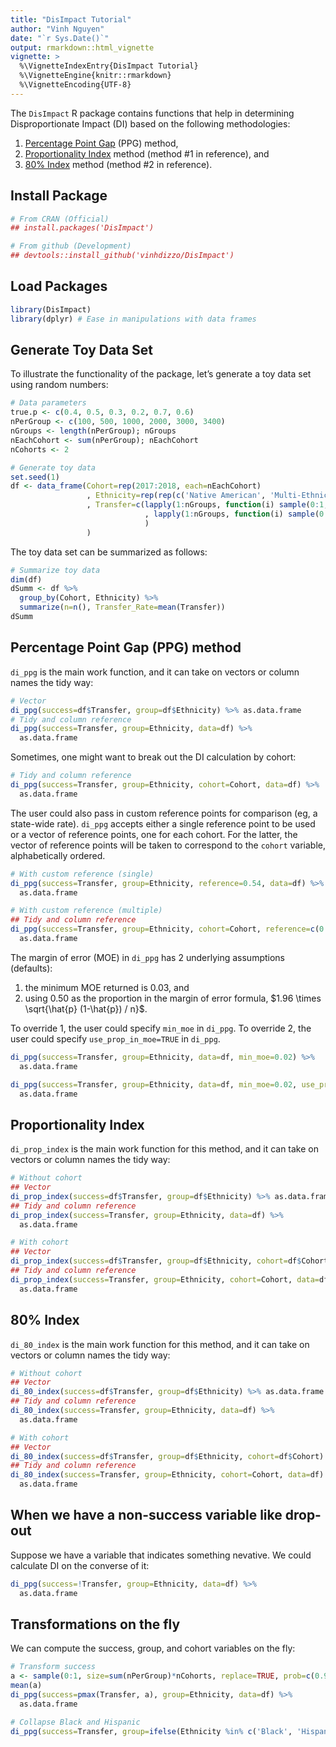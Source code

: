 ```yaml
---
title: "DisImpact Tutorial"
author: "Vinh Nguyen"
date: "`r Sys.Date()`"
output: rmarkdown::html_vignette
vignette: >
  %\VignetteIndexEntry{DisImpact Tutorial}
  %\VignetteEngine{knitr::rmarkdown}
  %\VignetteEncoding{UTF-8}
---
```


The `DisImpact` R package contains functions that help in determining Disproportionate Impact (DI) based on the following methodologies:

1. [Percentage Point Gap](http://extranet.cccco.edu/Portals/1/TRIS/Research/Analysis/PercentagePointGapMethod2017.pdf) (PPG) method,
2. [Proportionality Index](http://extranet.cccco.edu/Portals/1/TRIS/Research/Accountability/GUIDELINES%20FOR%20MEASURING%20DISPROPORTIONATE%20IMPACT%20IN%20EQUITY%20PLANS.pdf) method (method #1 in reference), and
3. [80% Index](http://extranet.cccco.edu/Portals/1/TRIS/Research/Accountability/GUIDELINES%20FOR%20MEASURING%20DISPROPORTIONATE%20IMPACT%20IN%20EQUITY%20PLANS.pdf) method (method #2 in reference).

## Install Package
```r
# From CRAN (Official)
## install.packages('DisImpact')

# From github (Development)
## devtools::install_github('vinhdizzo/DisImpact')
```

## Load Packages
```r
library(DisImpact)
library(dplyr) # Ease in manipulations with data frames
```

## Generate Toy Data Set
To illustrate the functionality of the package, let's generate a toy data set using random numbers:
```r
# Data parameters
true.p <- c(0.4, 0.5, 0.3, 0.2, 0.7, 0.6)
nPerGroup <- c(100, 500, 1000, 2000, 3000, 3400)
nGroups <- length(nPerGroup); nGroups
nEachCohort <- sum(nPerGroup); nEachCohort
nCohorts <- 2

# Generate toy data
set.seed(1)
df <- data_frame(Cohort=rep(2017:2018, each=nEachCohort)
                 , Ethnicity=rep(rep(c('Native American', 'Multi-Ethnicity', 'Black', 'Hispanic', 'Asian', 'White'), times=nPerGroup), 2)
                 , Transfer=c(lapply(1:nGroups, function(i) sample(0:1, size=nPerGroup[i], replace=TRUE, prob=c(1-true.p[i], true.p[i]))) %>% unlist
                              , lapply(1:nGroups, function(i) sample(0:1, size=nPerGroup[i], replace=TRUE, prob=c(1-true.p[i]*1.05, true.p[i]*1.05))) %>% unlist
                              )
                 )
```

The toy data set can be summarized as follows:
```r
# Summarize toy data
dim(df)
dSumm <- df %>%
  group_by(Cohort, Ethnicity) %>%
  summarize(n=n(), Transfer_Rate=mean(Transfer))
dSumm
```

## Percentage Point Gap (PPG) method
`di_ppg` is the main work function, and it can take on vectors or column names the tidy way:
```r
# Vector
di_ppg(success=df$Transfer, group=df$Ethnicity) %>% as.data.frame
# Tidy and column reference
di_ppg(success=Transfer, group=Ethnicity, data=df) %>%
  as.data.frame
```

Sometimes, one might want to break out the DI calculation by cohort:
```r
# Tidy and column reference
di_ppg(success=Transfer, group=Ethnicity, cohort=Cohort, data=df) %>%
  as.data.frame
```

The user could also pass in custom reference points for comparison (eg, a state-wide rate).  `di_ppg` accepts either a single reference point to be used or a vector of reference points, one for each cohort.  For the latter, the vector of reference points will be taken to correspond to the `cohort` variable, alphabetically ordered.
```r
# With custom reference (single)
di_ppg(success=Transfer, group=Ethnicity, reference=0.54, data=df) %>%
  as.data.frame

# With custom reference (multiple)
## Tidy and column reference
di_ppg(success=Transfer, group=Ethnicity, cohort=Cohort, reference=c(0.5, 0.55), data=df) %>%
  as.data.frame
```

The margin of error (MOE) in `di_ppg` has 2 underlying assumptions (defaults):

1. the minimum MOE returned is 0.03, and
2. using 0.50 as the proportion in the margin of error formula, $1.96 \times \sqrt{\hat{p} (1-\hat{p}) / n}$.

To override 1, the user could specify `min_moe` in `di_ppg`.  To override 2, the user could specify `use_prop_in_moe=TRUE` in `di_ppg`.
```r
di_ppg(success=Transfer, group=Ethnicity, data=df, min_moe=0.02) %>%
  as.data.frame

di_ppg(success=Transfer, group=Ethnicity, data=df, min_moe=0.02, use_prop_in_moe=TRUE) %>%
  as.data.frame
```

## Proportionality Index
`di_prop_index` is the main work function for this method, and it can take on vectors or column names the tidy way:

```r
# Without cohort
## Vector
di_prop_index(success=df$Transfer, group=df$Ethnicity) %>% as.data.frame
## Tidy and column reference
di_prop_index(success=Transfer, group=Ethnicity, data=df) %>%
  as.data.frame

# With cohort
## Vector
di_prop_index(success=df$Transfer, group=df$Ethnicity, cohort=df$Cohort) %>% as.data.frame
## Tidy and column reference
di_prop_index(success=Transfer, group=Ethnicity, cohort=Cohort, data=df) %>%
  as.data.frame
```

## 80% Index
`di_80_index` is the main work function for this method, and it can take on vectors or column names the tidy way:

```r
# Without cohort
## Vector
di_80_index(success=df$Transfer, group=df$Ethnicity) %>% as.data.frame
## Tidy and column reference
di_80_index(success=Transfer, group=Ethnicity, data=df) %>%
  as.data.frame

# With cohort
## Vector
di_80_index(success=df$Transfer, group=df$Ethnicity, cohort=df$Cohort) %>% as.data.frame
## Tidy and column reference
di_80_index(success=Transfer, group=Ethnicity, cohort=Cohort, data=df) %>%
  as.data.frame
```

## When we have a non-success variable like drop-out
Suppose we have a variable that indicates something nevative.  We could calculate DI on the converse of it:
```r
di_ppg(success=!Transfer, group=Ethnicity, data=df) %>%
  as.data.frame
```

## Transformations on the fly
We can compute the success, group, and cohort variables on the fly:
```r
# Transform success
a <- sample(0:1, size=sum(nPerGroup)*nCohorts, replace=TRUE, prob=c(0.95, 0.05))
mean(a)
di_ppg(success=pmax(Transfer, a), group=Ethnicity, data=df) %>%
  as.data.frame

# Collapse Black and Hispanic
di_ppg(success=Transfer, group=ifelse(Ethnicity %in% c('Black', 'Hispanic'), 'Black/Hispanic', Ethnicity), data=df) %>% as.data.frame
```
